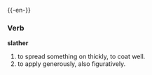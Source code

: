 {{-en-}}
===Verb===
'''slather'''
#to spread something on thickly, to coat well.
#to apply generously, also figuratively.